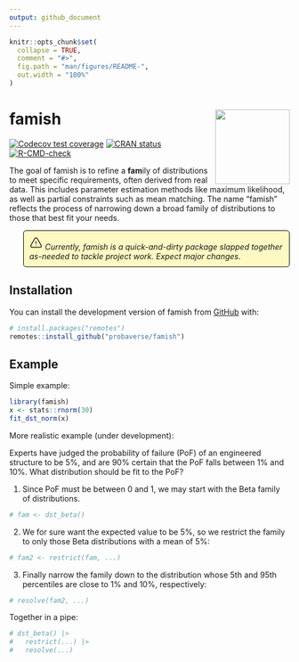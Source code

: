 ```yaml
---
output: github_document
---
```


<!-- README.md is generated from README.Rmd. Please edit that file -->

```r
knitr::opts_chunk$set(
  collapse = TRUE,
  comment = "#>",
  fig.path = "man/figures/README-",
  out.width = "100%"
)
```

<style>
p.comment {
background-color: #FEF8C3;
padding: 10px;
border: 1px solid black;
margin-left: 25px;
border-radius: 5px;
font-style: italic;
}

</style>


# famish <img src="man/figures/logo.png" align="right" height="134" alt="" />

<!-- badges: start -->
[![Codecov test coverage](https://codecov.io/gh/probaverse/famish/branch/main/graph/badge.svg)](https://app.codecov.io/gh/probaverse/famish?branch=main)
[![CRAN status](https://www.r-pkg.org/badges/version/famish)](https://CRAN.R-project.org/package=famish)
[![R-CMD-check](https://github.com/probaverse/famish/actions/workflows/R-CMD-check.yaml/badge.svg)](https://github.com/probaverse/famish/actions/workflows/R-CMD-check.yaml)
<!-- badges: end -->

The goal of famish is to refine a **fam**ily of distributions to meet specific requirements, often derived from real data. This includes parameter estimation methods like maximum likelihood, as well as partial constraints such as mean matching. The name "famish" reflects the process of narrowing down a broad family of distributions to those that best fit your needs.

<p class="comment">
	<svg height="24" xmlns="http://www.w3.org/2000/svg" viewBox="0 0 24 24">
		<path fill="none" stroke="currentColor" stroke-linecap="round" stroke-linejoin="round" stroke-width="1.5" d="M12 9v3.75m-9.303 3.376c-.866 1.5.217 3.374 1.948 3.374h14.71c1.73 0 2.813-1.874 1.948-3.374L13.949 3.378c-.866-1.5-3.032-1.5-3.898 0zM12 15.75h.007v.008H12z"/>
	</svg>
	Currently, famish is a quick-and-dirty package slapped together as-needed to tackle project work. Expect major changes.
</p>


## Installation

You can install the development version of famish from [GitHub](https://github.com/) with:

``` r
# install.packages("remotes")
remotes::install_github("probaverse/famish")
```

## Example

Simple example:

```r
library(famish)
x <- stats::rnorm(30)
fit_dst_norm(x)
```

More realistic example (under development):

Experts have judged the probability of failure (PoF) of an engineered structure to be 5%, and are 90% certain that the PoF falls between 1% and 10%. What distribution should be fit to the PoF?

1. Since PoF must be between 0 and 1, we may start with the Beta family of distributions.

```r
# fam <- dst_beta()
```

2. We for sure want the expected value to be 5%, so we restrict the family to only those Beta distributions with a mean of 5%:

```r
# fam2 <- restrict(fam, ...)
```

3. Finally narrow the family down to the distribution whose 5th and 95th percentiles are close to 1% and 10%, respectively:

```r
# resolve(fam2, ...)
```

Together in a pipe:

```r
# dst_beta() |> 
#   restrict(...) |>
#   resolve(...)
```

